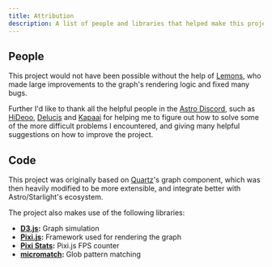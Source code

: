 ```yaml
---
title: Attribution
description: A list of people and libraries that helped make this project possible.
---
```



## People
This project would not have been possible without the help of [Lemons](https://github.com/mProjectsCode/),
who made large improvements to the graph's rendering logic and fixed many bugs.

Further I'd like to thank all the helpful people in the [Astro Discord](https://discord.gg/astro),
such as [HiDeoo](https://github.com/HiDeoo/), [Delucis](https://github.com/delucis) and [Kapaai](https://www.kapa.ai/)
for helping me to figure out how to solve some of the more difficult problems I encountered,
and giving many helpful suggestions on how to improve the project.


## Code
This project was originally based on [Quartz](https://github.com/jackyzha0/quartz)'s
graph component, which was then heavily modified to be more extensible, and integrate better
with Astro/Starlight's ecosystem.

The project also makes use of the following libraries:
- **[D3.js](https://d3js.org/):** Graph simulation
- **[Pixi.js](https://pixijs.com/):** Framework used for rendering the graph
- **[Pixi Stats](https://github.com/Prozi/pixi-stats):** Pixi.js FPS counter
- **[micromatch](https://github.com/micromatch/):** Glob pattern matching
